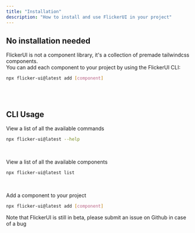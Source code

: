 ```yaml
---
title: "Installation"
description: "How to install and use FlickerUI in your project"
---
```



## No installation needed
FlickerUI is not a component library, it's a collection of premade tailwindcss components. <br/>
You can add each component to your project by using the FlickerUI CLI:
```bash "[component]"
npx flicker-ui@latest add [component]
```

<br/>
<br/>

## CLI Usage
View a list of all the available commands
```bash
npx flicker-ui@latest --help
```
<br/>

View a list of all the available components
```bash
npx flicker-ui@latest list
```
<br/>

Add a component to your project
```bash 
npx flicker-ui@latest add [component]
```
<p className="[&>p]:text-sm [&>p]:text-foreground-muted mt-1">
  Note that FlickerUI is still in beta, 
  please submit an issue on Github in case of a bug
</p>